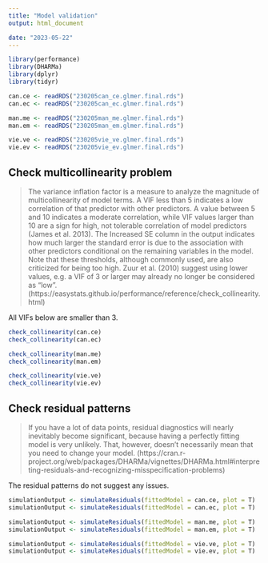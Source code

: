 ```yaml
---
title: "Model validation"
output: html_document

date: "2023-05-22"
---
```


```r
library(performance)
library(DHARMa)
library(dplyr)
library(tidyr)
```

```r
can.ce <- readRDS("230205can_ce.glmer.final.rds")
can.ec <- readRDS("230205can_ec.glmer.final.rds")

man.me <- readRDS("230205man_me.glmer.final.rds")
man.em <- readRDS("230205man_em.glmer.final.rds")

vie.ve <- readRDS("230205vie_ve.glmer.final.rds")
vie.ev <- readRDS("230205vie_ev.glmer.final.rds")
```

## Check multicollinearity problem

> The variance inflation factor is a measure to analyze the magnitude of multicollinearity of model terms. A VIF less than 5 indicates a low correlation of that predictor with other predictors. A value between 5 and 10 indicates a moderate correlation, while VIF values larger than 10 are a sign for high, not tolerable correlation of model predictors (James et al. 2013). The Increased SE column in the output indicates how much larger the standard error is due to the association with other predictors conditional on the remaining variables in the model. Note that these thresholds, although commonly used, are also criticized for being too high. Zuur et al. (2010) suggest using lower values, e.g. a VIF of 3 or larger may already no longer be considered as "low". (https://easystats.github.io/performance/reference/check_collinearity.html)

All VIFs below are smaller than 3.
```r
check_collinearity(can.ce)
check_collinearity(can.ec)

check_collinearity(man.me)
check_collinearity(man.em)

check_collinearity(vie.ve)
check_collinearity(vie.ev)
```

## Check residual patterns

> If you have a lot of data points, residual diagnostics will nearly inevitably become significant, because having a perfectly fitting model is very unlikely. That, however, doesn’t necessarily mean that you need to change your model. (https://cran.r-project.org/web/packages/DHARMa/vignettes/DHARMa.html#interpreting-residuals-and-recognizing-misspecification-problems)

The residual patterns do not suggest any issues.

```r
simulationOutput <- simulateResiduals(fittedModel = can.ce, plot = T)
simulationOutput <- simulateResiduals(fittedModel = can.ec, plot = T)
```

```r
simulationOutput <- simulateResiduals(fittedModel = man.me, plot = T)
simulationOutput <- simulateResiduals(fittedModel = man.em, plot = T)
```

```r
simulationOutput <- simulateResiduals(fittedModel = vie.ve, plot = T)
simulationOutput <- simulateResiduals(fittedModel = vie.ev, plot = T)
```

